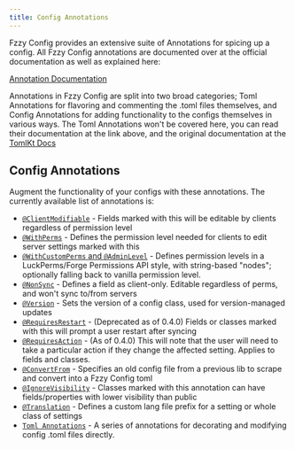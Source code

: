 ```yaml
---
title: Config Annotations
---
```


Fzzy Config provides an extensive suite of Annotations for spicing up a config. All Fzzy Config annotations are documented over at the official documentation as well as explained here:

[Annotation Documentation](https://fzzyhmstrs.github.io/fconfig/-fzzy%20-config/me.fzzyhmstrs.fzzy_config.annotations/index.html)

Annotations in Fzzy Config are split into two broad categories; Toml Annotations for flavoring and commenting the .toml files themselves, and Config Annotations for adding functionality to the configs themselves in various ways. The Toml Annotations won't be covered here, you can read their documentation at the link above, and the original documentation at the [TomlKt Docs](https://peanuuutz.github.io/tomlkt/)

## Config Annotations
Augment the functionality of your configs with these annotations. The currently available list of annotations is:
* [`@ClientModifiable`](annotations/Client-Modifiable) - Fields marked with this will be editable by clients regardless of permission level
* [`@WithPerms`](annotations/With-Perms) - Defines the permission level needed for clients to edit server settings marked with this
* [`@WithCustomPerms` and `@AdminLevel`](annotations/With-Custom-Perms) - Defines permission levels in a LuckPerms/Forge Permissions API style, with string-based "nodes"; optionally falling back to vanilla permission level.
* [`@NonSync`](annotations/Non-Sync) - Defines a field as client-only. Editable regardless of perms, and won't sync to/from servers
* [`@Version`](annotations/Version) - Sets the version of a config class, used for version-managed updates
* [`@RequiresRestart`](annotations/Requires-Restart) - (Deprecated as of 0.4.0) Fields or classes marked with this will prompt a user restart after syncing
* [`@RequiresAction`](annotations/Requires-Action) - (As of 0.4.0) This will note that the user will need to take a particular action if they change the affected setting. Applies to fields and classes.
* [`@ConvertFrom`](annotations/Convert-From) - Specifies an old config file from a previous lib to scrape and convert into a Fzzy Config toml
* [`@IgnoreVisibility`](annotations/Ignore-Visibility) - Classes marked with this annotation can have fields/properties with lower visibility than public
* [`@Translation`](annotations/Translation) - Defines a custom lang file prefix for a setting or whole class of settings
* [`Toml Annotations`](annotations/Toml-Annotations) - A series of annotations for decorating and modifying config .toml files directly.